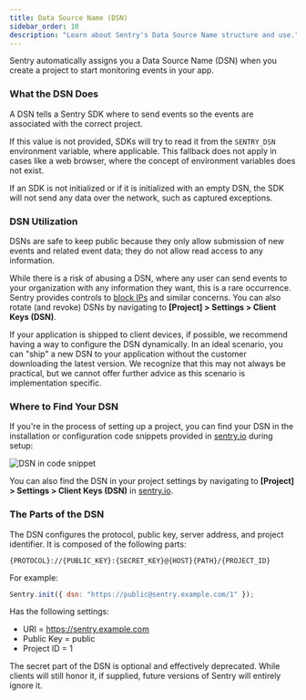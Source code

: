 ```yaml
---
title: Data Source Name (DSN)
sidebar_order: 10
description: "Learn about Sentry's Data Source Name structure and use."
---
```


Sentry automatically assigns you a Data Source Name (DSN) when you create a project to start monitoring events in your app.

### What the DSN Does

A DSN tells a Sentry SDK where to send events so the events are associated with the correct project.

If this value is not provided, SDKs will try to read it from the `SENTRY_DSN` environment variable, where applicable. This fallback does not apply in cases like a web browser, where the concept of environment variables does not exist.

If an SDK is not initialized or if it is initialized with an empty DSN, the SDK will not send any data over the network, such as captured exceptions.

### DSN Utilization

DSNs are safe to keep public because they only allow submission of new events and related event data; they do not allow read access to any information.

While there is a risk of abusing a DSN, where any user can send events to your organization with any information they want, this is a rare occurrence. Sentry provides controls to [block IPs](/platform-redirect/?next=/configuration/options/) and similar concerns. You can also rotate (and revoke) DSNs by navigating to **[Project] > Settings > Client Keys (DSN)**.

If your application is shipped to client devices, if possible, we recommend having a way to configure the DSN dynamically. In an ideal scenario, you can "ship" a new DSN to your application without the customer downloading the latest version. We recognize that this may not always be practical, but we cannot offer further advice as this scenario is implementation specific.

### Where to Find Your DSN

If you're in the process of setting up a project, you can find your DSN in the installation or configuration code snippets provided in [sentry.io](https://sentry.io/) during setup:

![DSN in code snippet](../create-new-project-04.png)

You can also find the DSN in your project settings by navigating to **[Project] > Settings > Client Keys (DSN)** in [sentry.io](https://sentry.io/).

### The Parts of the DSN

The DSN configures the protocol, public key, server address, and project identifier. It is composed of the following parts:

`{PROTOCOL}://{PUBLIC_KEY}:{SECRET_KEY}@{HOST}{PATH}/{PROJECT_ID}`

For example:

```javascript
Sentry.init({ dsn: "https://public@sentry.example.com/1" });
```

Has the following settings:

- URI = https://sentry.example.com
- Public Key = public
- Project ID = 1

<Note>

The secret part of the DSN is optional and effectively deprecated. While clients will still honor it, if supplied, future versions of Sentry will entirely ignore it.

</Note>
